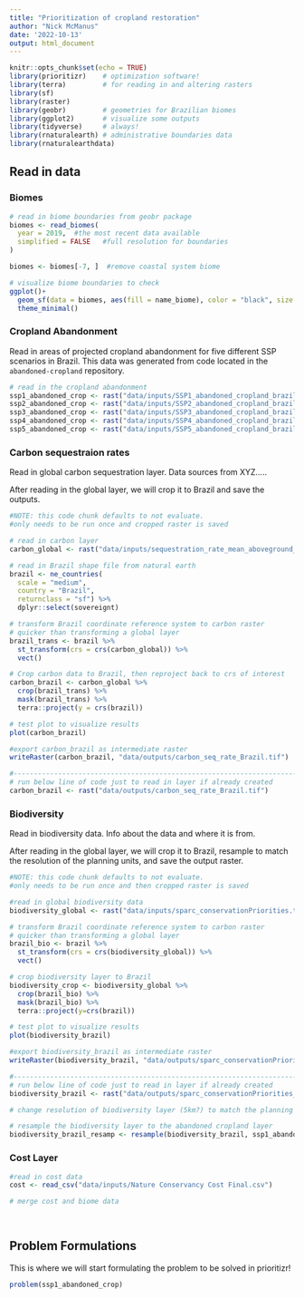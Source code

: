 ```yaml
---
title: "Prioritization of cropland restoration"
author: "Nick McManus"
date: '2022-10-13'
output: html_document
---
```


```r
knitr::opts_chunk$set(echo = TRUE)
library(prioritizr)    # optimization software! 
library(terra)         # for reading in and altering rasters
library(sf)
library(raster)
library(geobr)         # geometries for Brazilian biomes
library(ggplot2)       # visualize some outputs
library(tidyverse)     # always!
library(rnaturalearth) # administrative boundaries data
library(rnaturalearthdata)
```

## Read in data{.tabset}

### Biomes

```r
# read in biome boundaries from geobr package
biomes <- read_biomes(
  year = 2019,  #the most recent data available
  simplified = FALSE   #full resolution for boundaries
)

biomes <- biomes[-7, ]  #remove coastal system biome

# visualize biome boundaries to check
ggplot()+
  geom_sf(data = biomes, aes(fill = name_biome), color = "black", size = .15) +
  theme_minimal()
```


### Cropland Abandonment
Read in areas of projected cropland abandonment for five different SSP scenarios in Brazil. This data was generated from code located in the `abandoned-cropland` repository.
```r
# read in the cropland abandonment
ssp1_abandoned_crop <- rast("data/inputs/SSP1_abandoned_cropland_brazil.tif")
ssp2_abandoned_crop <- rast("data/inputs/SSP2_abandoned_cropland_brazil.tif")
ssp3_abandoned_crop <- rast("data/inputs/SSP3_abandoned_cropland_brazil.tif")
ssp4_abandoned_crop <- rast("data/inputs/SSP4_abandoned_cropland_brazil.tif")
ssp5_abandoned_crop <- rast("data/inputs/SSP5_abandoned_cropland_brazil.tif")
```

### Carbon sequestraion rates
Read in global carbon sequestration layer. Data sources from XYZ.....

After reading in the global layer, we will crop it to Brazil and save the outputs. 
```r
#NOTE: this code chunk defaults to not evaluate.
#only needs to be run once and cropped raster is saved

# read in carbon layer
carbon_global <- rast("data/inputs/sequestration_rate_mean_aboveground_full_extent_Mg_C_ha_yr.tif")

# read in Brazil shape file from natural earth
brazil <- ne_countries(
  scale = "medium",
  country = "Brazil",
  returnclass = "sf") %>% 
  dplyr::select(sovereignt)

# transform Brazil coordinate reference system to carbon raster
# quicker than transforming a global layer
brazil_trans <- brazil %>% 
  st_transform(crs = crs(carbon_global)) %>% 
  vect()

# Crop carbon data to Brazil, then reproject back to crs of interest
carbon_brazil <- carbon_global %>% 
  crop(brazil_trans) %>% 
  mask(brazil_trans) %>% 
  terra::project(y = crs(brazil))

# test plot to visualize results
plot(carbon_brazil)

#export carbon_brazil as intermediate raster
writeRaster(carbon_brazil, "data/outputs/carbon_seq_rate_Brazil.tif")

#-----------------------------------------------------------------------------
# run below line of code just to read in layer if already created
carbon_brazil <- rast("data/outputs/carbon_seq_rate_Brazil.tif")
```


### Biodiversity
Read in biodiversity data. Info about the data and where it is from. 

After reading in the global layer, we will crop it to Brazil, resample to match the resolution of the planning units, and save the output raster. 

```r
#NOTE: this code chunk defaults to not evaluate.
#only needs to be run once and then cropped raster is saved

#read in global biodiversity data
biodiversity_global <- rast("data/inputs/sparc_conservationPriorities.tif")

# transform Brazil coordinate reference system to carbon raster
# quicker than transforming a global layer
brazil_bio <- brazil %>% 
  st_transform(crs = crs(biodiversity_global)) %>% 
  vect()

# crop biodiversity layer to Brazil
biodiversity_crop <- biodiversity_global %>% 
  crop(brazil_bio) %>% 
  mask(brazil_bio) %>% 
  terra::project(y=crs(brazil))

# test plot to visualize results
plot(biodiversity_brazil)

#export biodiversity_brazil as intermediate raster
writeRaster(biodiversity_brazil, "data/outputs/sparc_conservationPriorities_Brazil.tif")

#-------------------------------------------------------------------------------------------------
# run below line of code just to read in layer if already created
biodiversity_brazil <- rast("data/outputs/sparc_conservationPriorities_Brazil.tif")
```


```r
# change resolution of biodiversity layer (5km?) to match the planning unit resolution (1km)

# resample the biodiversity layer to the abandoned cropland layer
biodiversity_brazil_resamp <- resample(biodiversity_brazil, ssp1_abandoned_crop, method = "bilinear")
```


### Cost Layer

```r
#read in cost data
cost <- read_csv("data/inputs/Nature Conservancy Cost Final.csv")

# merge cost and biome data

 
```


## Problem Formulations

This is where we will start formulating the problem to be solved in prioritizr!
```r
problem(ssp1_abandoned_crop)


```
 













